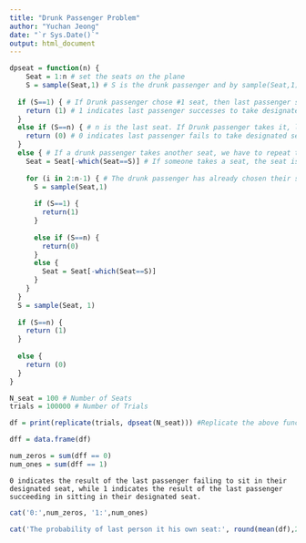 ---
title: "Drunk Passenger Problem"
author: "Yuchan Jeong"
date: "`r Sys.Date()`"
output: html_document
---

```{r}
dpseat = function(n) {
    Seat = 1:n # set the seats on the plane
    S = sample(Seat,1) # S is the drunk passenger and by sample(Seat,1) function he would choose one of the seat from 1 to 100
  
  if (S==1) { # If Drunk passenger chose #1 seat, then last passenger successes to take designated seat
    return (1) # 1 indicates last passenger successes to take designated seat
  }
  else if (S==n) { # n is the last seat. If Drunk passenger takes it, last passenger fails
    return (0) # 0 indicates last passenger fails to take designated seat
  }
  else { # If a drunk passenger takes another seat, we have to repeat the process until one of the passengers takes either seat #1 or the last seat, which concludes the case.
    Seat = Seat[-which(Seat==S)] # If someone takes a seat, the seat is taken out of the options
    
    for (i in 2:n-1) { # The drunk passenger has already chosen their seat, and the last passenger must wait until the other passengers finish the process.
      S = sample(Seat,1)
      
      if (S==1) {
        return(1)
      }
      
      else if (S==n) {
        return(0)
      }
      else {
        Seat = Seat[-which(Seat==S)] 
      }
    }
  }
  S = sample(Seat, 1)
  
  if (S==n) {
    return (1)
  }
  
  else {
    return (0)
  }
}
```

```{r include=FALSE}
N_seat = 100 # Number of Seats
trials = 100000 # Number of Trials

df = print(replicate(trials, dpseat(N_seat))) #Replicate the above function with 100,000 trials to approximate the experimental probability closer to the theoretical probability, which we found to be 1/2

dff = data.frame(df)

num_zeros = sum(dff == 0)
num_ones = sum(dff == 1)
```

```
0 indicates the result of the last passenger failing to sit in their designated seat, while 1 indicates the result of the last passenger succeeding in sitting in their designated seat.
```
```{r}
cat('0:',num_zeros, '1:',num_ones)
```

```{r}
cat('The probability of last person it his own seat:', round(mean(df),2))
```